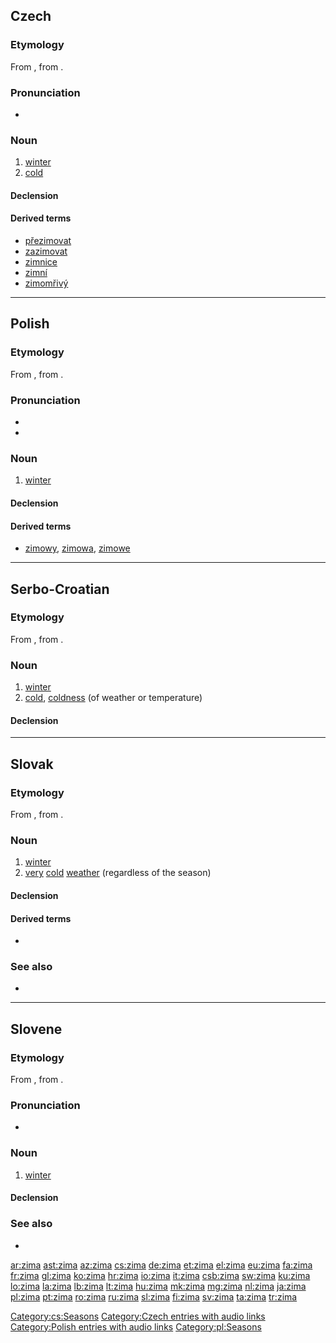 ==Czech==

===Etymology===
From {{etyl|sla-pro|cs}} {{recons|zima|lang=sla-pro}}, from {{etyl|ine-pro|cs}} {{recons|ǵʰeymeh₂|lang=ine-pro}}.

===Pronunciation===
* {{audio|Cs-zima.ogg|audio}}

===Noun===
{{cs-noun|g=f}}

# [[winter]]
# [[cold]]

====Declension====
{{cs-decl-noun|zima|zimy|zimě|zimu|zimo|zimě|zimou|zimy|zim|zimám|zimy|zimy|zimách|zimami}}

====Derived terms====
* [[přezimovat]]
* [[zazimovat]]
* [[zimnice]] {{f}}
* [[zimní]]
* [[zimomřivý]] {{m}}

[[Category:cs:Seasons]]
[[Category:Czech entries with audio links]]

----

==Polish==

===Etymology===
From {{etyl|sla-pro|pl}} {{recons|zima|lang=sla-pro}}, from {{etyl|ine-pro|pl}} {{recons|ǵʰeymeh₂|lang=ine-pro}}.

===Pronunciation===
* {{IPA|[ˈʑima]|lang=pl}}
* {{audio|pl-zima.ogg|audio}}

===Noun===
{{pl-noun|f}}

# [[winter]]

====Declension====
{{pl-decl-noun-f|zi|m}}

====Derived terms====
* [[zimowy]], [[zimowa]], [[zimowe]]

[[Category:Polish entries with audio links]]
[[Category:pl:Seasons]]

----

==Serbo-Croatian==

===Etymology===
From {{etyl|sla-pro|sh}} {{recons|zima|lang=sla-pro}}, from {{etyl|ine-pro|sh}} {{recons|ǵʰeymeh₂|lang=ine-pro}}.

===Noun===
{{sh-noun|g=f|head=zíma|r|зима|зи́ма}}

# [[winter]]
# [[cold]], [[coldness]] (of weather or temperature)

====Declension====
{{sh-decl-noun
|zima|zime
|zime|zima
|zimi|zimama
|zimu|zime
|zimo|zime
|zimi|zimama
|zimom|zimama
}}

----

==Slovak==

===Etymology===
From {{etyl|sla-pro|sk}} {{recons|zima|lang=sla-pro}}, from {{etyl|ine-pro|sk}} {{recons|ǵʰeymeh₂|lang=ine-pro}}.

===Noun===
{{sk-noun|g=f|pl=zimy}}

# [[winter]]
# [[very]] [[cold]] [[weather]] (regardless of the season)

====Declension====
{{sk-decl-noun|zima|zimy|zime|zimu|zime|zimou|zimy|zím|zimám|zimy|zimách|zimami}}

====Derived terms====
* {{l|sk|zimný}}

===See also===
* {{list|sk|seasons}}

----

==Slovene==

===Etymology===
From {{etyl|sla-pro|sl}} {{recons|zima|lang=sla-pro}}, from {{etyl|ine-pro|sl}} {{recons|ǵʰeymeh₂|lang=ine-pro}}.

===Pronunciation===
* {{IPA|/ˈzima/|lang=sl}}

===Noun===
{{sl-noun|f|zime|zimi|sg=zíma}}

# [[winter]]

====Declension====
{{sl-noun-f1|zim|ins-prep=z}}

===See also===
* {{list|sl|seasons}}

[[ar:zima]]
[[ast:zima]]
[[az:zima]]
[[cs:zima]]
[[de:zima]]
[[et:zima]]
[[el:zima]]
[[eu:zima]]
[[fa:zima]]
[[fr:zima]]
[[gl:zima]]
[[ko:zima]]
[[hr:zima]]
[[io:zima]]
[[it:zima]]
[[csb:zima]]
[[sw:zima]]
[[ku:zima]]
[[lo:zima]]
[[la:zima]]
[[lb:zima]]
[[lt:zima]]
[[hu:zima]]
[[mk:zima]]
[[mg:zima]]
[[nl:zima]]
[[ja:zima]]
[[pl:zima]]
[[pt:zima]]
[[ro:zima]]
[[ru:zima]]
[[sl:zima]]
[[fi:zima]]
[[sv:zima]]
[[ta:zima]]
[[tr:zima]]